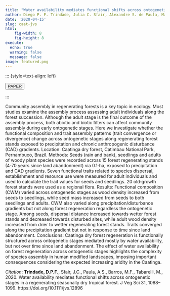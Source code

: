 ```yaml
---
title: "Water availability mediates functional shifts across ontogenetic stages in a regenerating seasonally dry tropical forest"
author: Diego P. F. Trindade, Julia C. Sfair, Alexandre S. de Paula, Maria F. Barros, Marcelo Tabarelli
date: '2020-04-15'
slug: caat-jvs
html:
    fig-width: 8
    fig-height: 8
execute:
  echo: true
  warning: false
  message: false
image: featured.png
---
```


::: {style=text-align: left} 

<button type=button class=btn btn-outline-success> 
<a href=https://onlinelibrary.wiley.com/doi/abs/10.1111/jvs.12896>PAPER</a> 
</button> 

:::

::: column-body-outset
Community assembly in regenerating forests is a key topic in ecology. Most studies examine the assembly process assessing adult individuals along the forest succession. Although the adult stage is the final outcome of the assembly process, both abiotic and biotic filters can affect community assembly during early ontogenetic stages. Here we investigate whether the functional composition and trait assembly patterns (trait convergence or divergence) change across ontogenetic stages along regenerating forest stands exposed to precipitation and chronic anthropogenic disturbance (CAD) gradients. Location: Caatinga dry forest, Catimbau National Park, Pernambuco, Brazil. Methods: Seeds (rain and bank), seedlings and adults of woody plant species were recorded across 15 forest regenerating stands (4‐70 years since land abandonment) via 0.1‐ha, exposed to precipitation and CAD gradients. Seven functional traits related to species dispersal, establishment and resource use were measured for adult individuals and used to calculate the trait values for seeds and seedlings. 20 old‐growth forest stands were used as a regional flora. Results: Functional composition (CWM) varied across ontogenetic stages as wood density increased from seeds to seedlings, while seed mass increased from seeds to both seedlings and adults. CWM also varied along precipitation/disturbance gradients but not along forest regeneration regardless the ontogenetic stage. Among seeds, dispersal distance increased towards wetter forest stands and decreased towards disturbed sites, while adult wood density increased from drier to wetter regenerating forest stands. Traits converged along the precipitation gradient but not in response to time since land abandonment. Conclusions: Caatinga dry forest regeneration is functionally structured across ontogenetic stages mediated mostly by water availability, but not over time since land abandonment. The effect of water availability on forest regeneration across ontogenetic stages highlights the complexity of species assembly in human modified landscapes, imposing important consequences considering the expected increasing aridity in the Caatinga.
:::

*Citation*: **Trindade, D.P.F.**, Sfair, J.C., Paula, A.S., Barros, M.F., Tabarelli, M., 2020. Water availability mediates functional shifts across ontogenetic stages in a regenerating seasonally dry tropical forest. J Veg Sci 31, 1088--1099. https://doi.org/10.1111/jvs.12896

